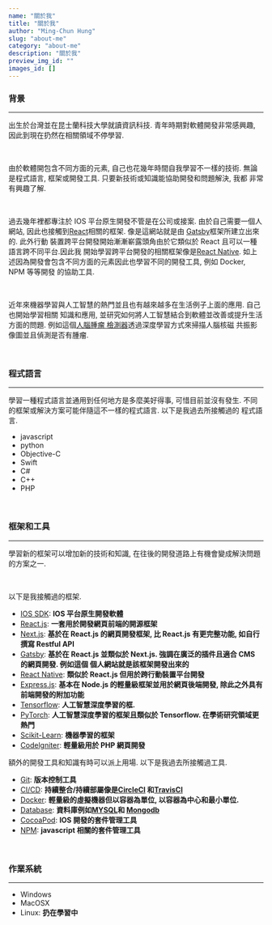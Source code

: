 ```yaml
---
name: "關於我"
title: "關於我"
author: "Ming-Chun Hung"
slug: "about-me"
category: "about-me"
description: "關於我"
preview_img_id: ""
images_id: []
---
```


### 背景

---

出生於台灣並在昆士蘭科技大學就讀資訊科技. 青年時期對軟體開發非常感興趣,
因此到現在扔然在相關領域不停學習.

<br />

由於軟體開包含不同方面的元素, 自己也花幾年時間自我學習不一樣的技術.
無論是程式語言, 框架或開發工具. 只要新技術或知識能協助開發和問題解決, 我都
非常有興趣了解.

<br />

過去幾年裡都專注於 IOS 平台原生開發不管是在公司或接案. 由於自己需要一個人網站,
因此也接觸到[React](https://react.dev/)相關的框架. 像是這網站就是由
[Gatsby](https://www.gatsbyjs.com/)框架所建立出來的. 此外行動
裝置跨平台開發開始漸漸嶄露頭角由於它類似於 React 且可以一種語言跨不同平台.因此我
開始學習跨平台開發的相關框架像是[React Native](https://reactnative.dev/). 如上
述因為開發會包含不同方面的元素因此也學習不同的開發工具, 例如 Docker, NPM 等等開發
的協助工具.

<br />

近年來機器學習與人工智慧的熱門並且也有越來越多在生活例子上面的應用. 自己也開始學習相關
知識和應用, 並研究如何將人工智慧結合到軟體並改善或提升生活方面的問題. 例如這個[人腦腫瘤
檢測器](https://braintumordetectorapp.streamlit.app/)透過深度學習方式來掃描人腦核磁
共振影像圖並且偵測是否有腫瘤.

<br />

### 程式語言

---

學習一種程式語言並通用到任何地方是多麼美好得事, 可惜目前並沒有發生.
不同的框架或解決方案可能伴隨這不一樣的程式語言. 以下是我過去所接觸過的
程式語言.

- javascript
- python
- Objective-C
- Swift
- C#
- C++
- PHP

<br />

### 框架和工具

---

學習新的框架可以增加新的技術和知識, 在往後的開發道路上有機會變成解決問題的方案之一.

<br />

以下是我接觸過的框架.

- [IOS SDK](https://en.wikipedia.org/wiki/IOS_SDK): **IOS 平台原生開發軟體**
- [React.js](https://react.dev/): **一套用於開發網頁前端的開源框架**
- [Next.js](https://nextjs.org/): **基於在 React.js 的網頁開發框架, 比 React.js 有更完整功能, 如自行撰寫 Restful API**
- [Gatsby](https://www.gatsbyjs.com/): **基於在 React.js 並類似於 Next.js. 強調在廣泛的插件且適合 CMS 的網頁開發. 例如這個
  個人網站就是該框架開發出來的**
- [React Native](https://reactnative.dev/): **類似於 React.js 但用於跨行動裝置平台開發**
- [Express.js](https://expressjs.com/): **基本在 Node.js 的輕量級框架並用於網頁後端開發, 除此之外具有前端開發的附加功能**
- [Tensorflow](https://www.tensorflow.org/): **人工智慧深度學習的框.**
- [PyTorch](https://pytorch.org/): **人工智慧深度學習的框架且類似於 Tensorflow. 在學術研究領域更熱門**
- [Scikit-Learn](https://scikit-learn.org/stable/): **機器學習的框架**
- [Codelgniter](https://www.codeigniter.com/): **輕量級用於 PHP 網頁開發**

額外的開發工具和知識有時可以派上用場.
以下是我過去所接觸過工具.

- [Git](https://git-scm.com/book/en/v2/Getting-Started-About-Version-Control): **版本控制工具**
- [CI/CD](https://en.wikipedia.org/wiki/CI/CD): **持續整合/持續部屬像是[CircleCI](https://circleci.com/)
  和[TravisCI](https://www.travis-ci.com/)**
- [Docker](https://www.docker.com/): **輕量級的虛擬機器但以容器為單位, 以容器為中心和最小單位.**
- [Database](https://en.wikipedia.org/wiki/Database): **資料庫例如[MYSQL](https://www.mysql.com/)和
  [Mongodb](https://www.mongodb.com/)**
- [CocoaPod](https://cocoapods.org/): **IOS 開發的套件管理工具**
- [NPM](https://www.npmjs.com/): **javascript 相關的套件管理工具**

<br />

### 作業系統

---

- Windows
- MacOSX
- Linux: **扔在學習中**

<br />
